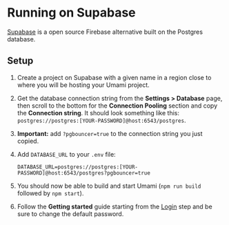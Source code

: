 # Running on Supabase

[Supabase](https://supabase.com/) is a open source Firebase alternative built on the Postgres database.

## Setup

1. Create a project on Supabase with a given name in a region close to where you will be hosting your Umami project.
2. Get the database connection string from the **Settings > Database** page, then scroll to the bottom for the **Connection Pooling** section and copy the **Connection string**. It should look something like this: `postgres://postgres:[YOUR-PASSWORD]@host:6543/postgres`.
3. **Important:** add `?pgbouncer=true` to the connection string you just copied.
4. Add `DATABASE_URL` to your `.env` file:

   ```
   DATABASE_URL=postgres://postgres:[YOUR-PASSWORD]@host:6543/postgres?pgbouncer=true
   ```

5. You should now be able to build and start Umami (`npm run build` followed by `npm start`).
6. Follow the **Getting started** guide starting from the [Login](/docs/login) step and be sure to change the default password.
